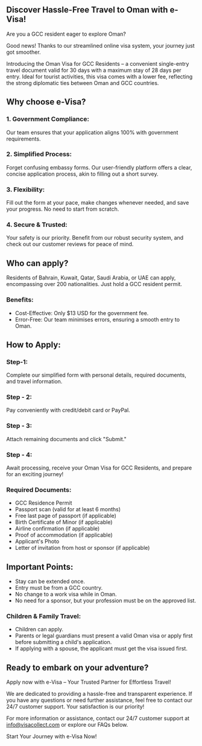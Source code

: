 ## Discover Hassle-Free Travel to Oman with e-Visa!

Are you a GCC resident eager to explore Oman?

Good news! Thanks to our streamlined online visa system, your journey just got smoother.

Introducing the Oman Visa for GCC Residents – a convenient single-entry travel document valid for 30 days with a maximum stay of 28 days per entry. Ideal for tourist activities, this visa comes with a lower fee, reflecting the strong diplomatic ties between Oman and GCC countries.

## Why choose e-Visa?

### 1. Government Compliance:

Our team ensures that your application aligns 100% with government requirements.

### 2. Simplified Process:

Forget confusing embassy forms. Our user-friendly platform offers a clear, concise application process, akin to filling out a short survey.

### 3. Flexibility:

Fill out the form at your pace, make changes whenever needed, and save your progress. No need to start from scratch.

### 4. Secure & Trusted:

Your safety is our priority. Benefit from our robust security system, and check out our customer reviews for peace of mind.

## Who can apply?

Residents of Bahrain, Kuwait, Qatar, Saudi Arabia, or UAE can apply, encompassing over 200 nationalities. Just hold a GCC resident permit.

### Benefits:

- Cost-Effective: Only $13 USD for the government fee.
- Error-Free: Our team minimises errors, ensuring a smooth entry to Oman.

## How to Apply:

### Step-1:

Complete our simplified form with personal details, required documents, and travel information.

### Step - 2:

Pay conveniently with credit/debit card or PayPal.

### Step - 3:

Attach remaining documents and click "Submit."

### Step - 4:

Await processing, receive your Oman Visa for GCC Residents, and prepare for an exciting journey!

### Required Documents:

- GCC Residence Permit
- Passport scan (valid for at least 6 months)
- Free last page of passport (if applicable)
- Birth Certificate of Minor (if applicable)
- Airline confirmation (if applicable)
- Proof of accommodation (if applicable)
- Applicant's Photo
- Letter of invitation from host or sponsor (if applicable)

## Important Points:

- Stay can be extended once.
- Entry must be from a GCC country.
- No change to a work visa while in Oman.
- No need for a sponsor, but your profession must be on the approved list.

### Children & Family Travel:

- Children can apply.
- Parents or legal guardians must present a valid Oman visa or apply first before submitting a child's application.
- If applying with a spouse, the applicant must get the visa issued first.

## Ready to embark on your adventure?

Apply now with e-Visa – Your Trusted Partner for Effortless Travel!

We are dedicated to providing a hassle-free and transparent experience. If you have any questions or need further assistance, feel free to contact our 24/7 customer support. Your satisfaction is our priority!

For more information or assistance, contact our 24/7 customer support at info@visacollect.com or explore our FAQs below.

Start Your Journey with e-Visa Now!
